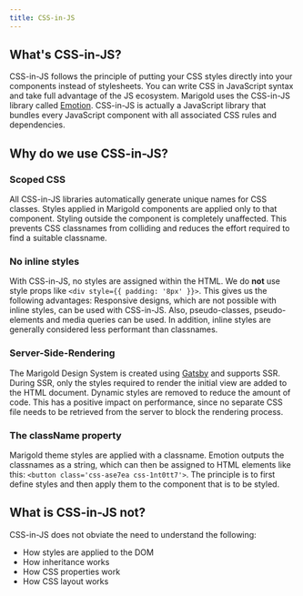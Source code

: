 ```yaml
---
title: CSS-in-JS
---
```


## What's CSS-in-JS?

CSS-in-JS follows the principle of putting your CSS styles directly into your components instead of stylesheets.
You can write CSS in JavaScript syntax and take full advantage of the JS ecosystem.
Marigold uses the CSS-in-JS library called [Emotion](https://emotion.sh/docs/introduction).
CSS-in-JS is actually a JavaScript library that bundles every JavaScript component with all associated CSS rules and dependencies.

## Why do we use CSS-in-JS?

### Scoped CSS

All CSS-in-JS libraries automatically generate unique names for CSS classes.
Styles applied in Marigold components are applied only to that component.
Styling outside the component is completely unaffected.
This prevents CSS classnames from colliding and reduces the effort required to find a suitable classname.

### No inline styles

With CSS-in-JS, no styles are assigned within the HTML. We do **not** use style props like `<div style={{ padding: '8px' }}>`.
This gives us the following advantages: Responsive designs, which are not possible with inline styles, can be used with CSS-in-JS.
Also, pseudo-classes, pseudo-elements and media queries can be used.
In addition, inline styles are generally considered less performant than classnames.

### Server-Side-Rendering

The Marigold Design System is created using [Gatsby](https://www.gatsbyjs.com/) and supports SSR.
During SSR, only the styles required to render the initial view are added to the HTML document. Dynamic styles are removed to reduce the amount of code.
This has a positive impact on performance, since no separate CSS file needs to be retrieved from the server to block the rendering process.

### The className property

Marigold theme styles are applied with a classname. Emotion outputs the classnames as a string, which can then be assigned to HTML elements like this:
`<button class='css-ase7ea css-1nt0tt7'>`.
The principle is to first define styles and then apply them to the component that is to be styled.

## What is CSS-in-JS not?

CSS-in-JS does not obviate the need to understand the following:

- How styles are applied to the DOM
- How inheritance works
- How CSS properties work
- How CSS layout works
